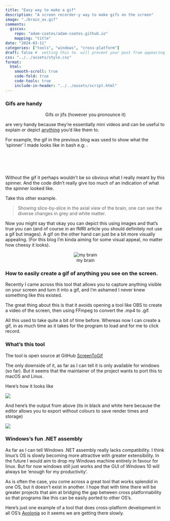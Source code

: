 ```yaml
---
title: "Easy way to make a gif"
description: "A screen recorder-y way to make gifs on the screen"
image: "./brain_ax.gif"
comments:
  giscus:
    repo: "adam-coates/adam-coates.github.io"
    mapping: "title"
date: "2024-03-11"
categories: ["tools", "windows", "cross-platform"]
draft: false #  setting this to  will prevent your post from appearing on your listing page until you're ready
css: "../../assets/style.css"
format:
  html:
    smooth-scroll: true
    code-fold: true
    code-tools: true
    include-in-header: "../../assets/script.html"
---
```


### Gifs are handy

<center>Gifs or jifs (however you pronounce it) </center> 


are very handy because they're essentially mini videos and can be useful to explain or depict <u>anything</u> you'd like them to.

For example, the gif in the previous blog was used to show what the 'spinner' I made looks like in bash e.g: ![](./spin.gif){width=2%} 

Without the gif it perhaps wouldn't be so obvious what I really meant by this spinner. And the code didn't really give too much of an indication of what the spinner looked like. 

Take this other example. 

> Showing slice-by-slice in the axial view of the brain, one can see the diverse changes in grey and white matter. 

Now you might say that okay you can depict this using images and that's true you can (and of course in an fMRI article you should definitely not use a gif but images). A gif on the other hand can just be a bit more visually appealing. (For this blog I'm kinda aiming for some visual appeal, no matter how cheesy it looks). 

<center>
![my brain](./brain_ax.gif)
</center>

### How to easily create a gif of anything you see on the screen.

Recently I came across this tool that allows you to capture anything visible on your screen and turn it into a gif, and I'm ashamed I never knew something like this existed. 

The great thing about this is that it avoids opening a tool like OBS to create a video of the screen, then using FFmpeg to convert the .mp4 to .gif. 

All this used to take quite a bit of time before. Whereas now I can create a gif, in as much time as it takes for the program to load and for me to click record. 

### What's this tool

The tool is open source at GitHub <a href="https://github.com/NickeManarin/ScreenToGif" class="button">ScreenToGif</a> 

The only downside of it, as far as I can tell it is only available for windows (so far). But it seems that the maintainer of the project wants to port this to macOS and Linux. 


Here's how it looks like 

![](./screen_to_gif.png)

And here's the output from above (its in black and white here because the editor allows you to export without colours to save render times and storage)

![](./screen_to_gifEG.gif)



### Windows's fun .NET assembly

As far as I can tell Windows .NET assembly really lacks compatibility. I think linux's OS is slowly becoming more attractive with greater extensibility. In the future I would aim to drop my Windows machine entirely in favour for linux. But for now windows still just works and the GUI of Windows 10 will always be 'enough for my productivity'. 

As is often the case, you come across a great tool that works splendid in one OS, but it doesn't exist in another. I hope that with time there will be greater projects that aim at bridging the gap between cross platformability so that programs like this can be easily ported to other OS's.

Here's just one example of a tool that does cross-platform development in all OS's <a href="https://github.com/AvaloniaUI/Avalonia/" class="button">Avolonia</a> so it seems we are getting there slowly. 
